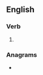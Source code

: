 ==English==

===Verb===
{{head|en|verb form}}

# {{present participle of|indorse|lang=en|nocat=1}}

===Anagrams===
* {{anagrams|en|a=dgiinnors|Girondins}}